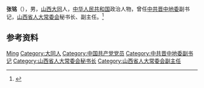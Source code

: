 {{Otheruses|other=名为张铭的其他人物|张铭}}

'''张铭'''（{{bd|1942年|}}），男，[[山西|山西]][[大同|大同]]人，[[中华人民共和国|中华人民共和国]]政治人物，曾任[[中共晋中地委|中共晋中地委]]副书记，[[山西省人大常委会|山西省人大常委会]]秘书长、副主任。<ref>{{Cite book|title=中华人民共和国职官志|author=何虎生, 李耀东, 向常福主编|publisher=中国社会出版社|year=2003|isbn=9787800883934|location=北京|pages=}}</ref>

== 参考资料 ==
{{reflist}}

{{中国人物小作品}}

{{Authority control}}
{{DEFAULTSORT:Zhang张}}
[[Category:张姓|Ming]]
[[Category:大同人|Category:大同人]]
[[Category:中国共产党党员|Category:中国共产党党员]]
[[Category:中共晋中地委副书记|Category:中共晋中地委副书记]]
[[Category:山西省人大常委会秘书长|Category:山西省人大常委会秘书长]]
[[Category:山西省人大常委会副主任|Category:山西省人大常委会副主任]]